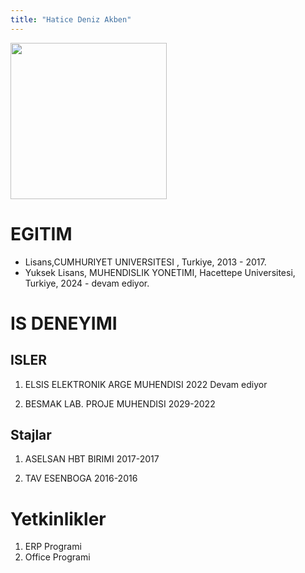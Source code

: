 ```yaml
---
title: "Hatice Deniz Akben"
---
```


![](/assets/images/deniz.jpeg){fig-align="center" width="250"}

# EGITIM

-   Lisans,CUMHURIYET UNIVERSITESI , Turkiye, 2013 - 2017.
-   Yuksek Lisans, MUHENDISLIK YONETIMI, Hacettepe Universitesi, Turkiye, 2024 - devam ediyor.

# IS DENEYIMI

## ISLER

1.  ELSIS ELEKTRONIK ARGE MUHENDISI 2022 Devam ediyor

2.  BESMAK LAB. PROJE MUHENDISI 2029-2022

## Stajlar

1.  ASELSAN HBT BIRIMI 2017-2017

2.  TAV ESENBOGA 2016-2016

# Yetkinlikler

1.  ERP Programi
2.  Office Programi

